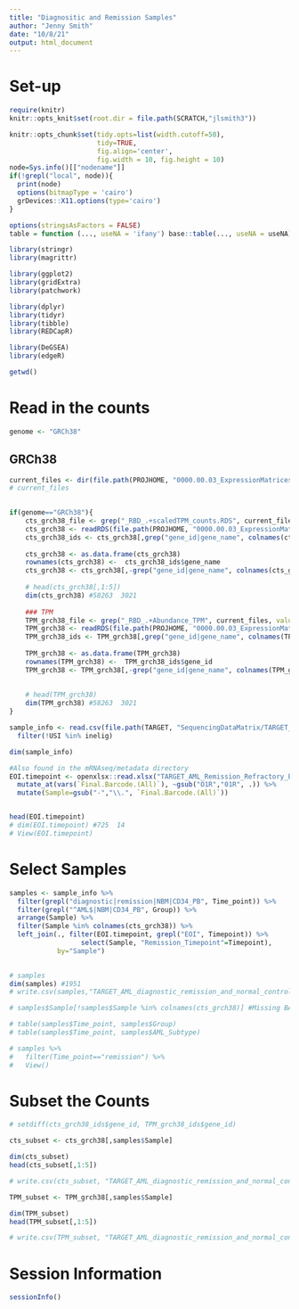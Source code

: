 ```yaml
---
title: "Diagnositic and Remission Samples"
author: "Jenny Smith"
date: "10/8/21"
output: html_document
---
```


# Set-up 

```r
require(knitr)
knitr::opts_knit$set(root.dir = file.path(SCRATCH,"jlsmith3"))
```

```r
knitr::opts_chunk$set(tidy.opts=list(width.cutoff=50),
                      tidy=TRUE,
                      fig.align='center',
                      fig.width = 10, fig.height = 10)
node=Sys.info()[["nodename"]]
if(!grepl("local", node)){
  print(node)
  options(bitmapType = 'cairo')
  grDevices::X11.options(type='cairo')
}

options(stringsAsFactors = FALSE)
table = function (..., useNA = 'ifany') base::table(..., useNA = useNA)
```

```r
library(stringr)
library(magrittr)

library(ggplot2)
library(gridExtra)
library(patchwork)

library(dplyr)
library(tidyr)
library(tibble)
library(REDCapR)

library(DeGSEA)
library(edgeR)

getwd()
```


# Read in the counts

```r
genome <- "GRCh38"
```

## GRCh38 

```r
current_files <- dir(file.path(PROJHOME, "0000.00.03_ExpressionMatrices/Kallisto_GRCh38_Gencode_v29/"))
# current_files
    

if(genome=="GRCh38"){
    cts_grch38_file <- grep("_RBD_.+scaledTPM_counts.RDS", current_files, value=TRUE)
    cts_grch38 <- readRDS(file.path(PROJHOME, "0000.00.03_ExpressionMatrices/Kallisto_GRCh38_Gencode_v29/",cts_grch38_file))
    cts_grch38_ids <- cts_grch38[,grep("gene_id|gene_name", colnames(cts_grch38))]
    
    cts_grch38 <- as.data.frame(cts_grch38)
    rownames(cts_grch38) <-  cts_grch38_ids$gene_name
    cts_grch38 <- cts_grch38[,-grep("gene_id|gene_name", colnames(cts_grch38))]
    
    # head(cts_grch38[,1:5])
    dim(cts_grch38) #58263  3021 
    
    ### TPM
    TPM_grch38_file <- grep("_RBD_.+Abundance_TPM", current_files, value=TRUE)
    TPM_grch38 <- readRDS(file.path(PROJHOME, "0000.00.03_ExpressionMatrices/Kallisto_GRCh38_Gencode_v29/",TPM_grch38_file))
    TPM_grch38_ids <- TPM_grch38[,grep("gene_id|gene_name", colnames(TPM_grch38))]
    
    TPM_grch38 <- as.data.frame(TPM_grch38)
    rownames(TPM_grch38) <-  TPM_grch38_ids$gene_id
    TPM_grch38 <- TPM_grch38[,-grep("gene_id|gene_name", colnames(TPM_grch38))]
    
    
    # head(TPM_grch38)
    dim(TPM_grch38) #58263  3021
}
```


```r
sample_info <- read.csv(file.path(TARGET, "SequencingDataMatrix/TARGET_AML_Ribodepleted_Manifest_08.12.21.csv"))  %>% 
  filter(!USI %in% inelig)

dim(sample_info)
```

```r
#Also found in the mRNAseq/metadata directory
EOI.timepoint <- openxlsx::read.xlsx("TARGET_AML_Remission_Refractory_EOI_Sample_Renaming_Merged_Manifest_withLibraryIDs_09.15.2021.xlsx") %>% 
  mutate_at(vars(`Final.Barcode.(All)`), ~gsub("O1R","01R", .)) %>%
  mutate(Sample=gsub("-","\\.", `Final.Barcode.(All)`))


head(EOI.timepoint)
# dim(EOI.timepoint) #725  14
# View(EOI.timepoint)
```




# Select Samples

```r
samples <- sample_info %>% 
  filter(grepl("diagnostic|remission|NBM|CD34_PB", Time_point)) %>% 
  filter(grepl("^AML$|NBM|CD34_PB", Group)) %>% 
  arrange(Sample) %>% 
  filter(Sample %in% colnames(cts_grch38)) %>% 
  left_join(., filter(EOI.timepoint, grepl("EOI", Timepoint)) %>% 
                  select(Sample, "Remission_Timepoint"=Timepoint),
            by="Sample")
  

# samples
dim(samples) #1951
# write.csv(samples,"TARGET_AML_diagnostic_remission_and_normal_controls_sample_manifest.cvs", row.names = FALSE)
```

```r
# samples$Sample[!samples$Sample %in% colnames(cts_grch38)] #Missing BAM files for these samples 

# table(samples$Time_point, samples$Group)
# table(samples$Time_point, samples$AML_Subtype)
```

```r
# samples %>% 
#   filter(Time_point=="remission") %>% 
#   View()
```

# Subset the Counts 

```r
# setdiff(cts_grch38_ids$gene_id, TPM_grch38_ids$gene_id)
```

```r
cts_subset <- cts_grch38[,samples$Sample]

dim(cts_subset)
head(cts_subset[,1:5])

# write.csv(cts_subset, "TARGET_AML_diagnostic_remission_and_normal_controls_Kallisto_GRCh38_counts.csv", row.names = TRUE)
```

```r
TPM_subset <- TPM_grch38[,samples$Sample]

dim(TPM_subset)
head(TPM_subset[,1:5])

# write.csv(TPM_subset, "TARGET_AML_diagnostic_remission_and_normal_controls_Kallisto_GRCh38_TPM.csv")
```



# Session Information

```r
sessionInfo()
```

